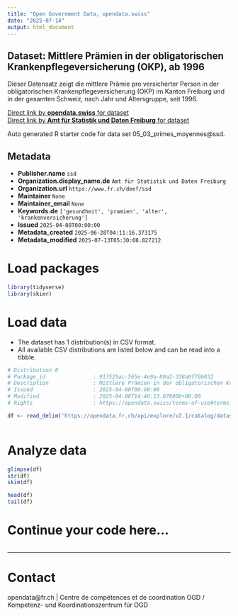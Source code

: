 ```yaml
---
title: "Open Government Data, opendata.swiss"
date: "2025-07-14"
output: html_document
---
```


## Dataset: Mittlere Prämien in der obligatorischen Krankenpflegeversicherung (OKP), ab 1996

Dieser Datensatz zeigt die mittlere Prämie pro versicherter Person in der obligatorischen Krankenpflegeversicherung (OKP) im Kanton Freiburg und in der gesamten Schweiz, nach Jahr und Altersgruppe, seit 1996.

[Direct link by **opendata.swiss** for dataset](https://opendata.swiss/de/dataset/mittlere-pramien-in-der-obligatorischen-krankenpflegeversicherung-okp-ab-1996)<br>
[Direct link by **Amt für Statistik und Daten Freiburg** for dataset](https://opendata.fr.ch/explore/dataset/05_03_primes_moyennes/)

Auto generated R starter code for data set 05_03_primes_moyennes@ssd.

## Metadata

- **Publisher.name** `ssd`
- **Organization.display_name.de** `Amt für Statistik und Daten Freiburg`
- **Organization.url** `https://www.fr.ch/deef/ssd`
- **Maintainer** `None`
- **Maintainer_email** `None`
- **Keywords.de** `['gesundheit', 'pramien', 'alter', 'krankenversicherung']`
- **Issued** `2025-04-08T00:00:00`
- **Metadata_created** `2025-06-28T04:11:16.373175`
- **Metadata_modified** `2025-07-13T05:30:08.827212`


# Load packages

```r

library(tidyverse)
library(skimr)

```

# Load data

-   The dataset has 1 distribution(s) in CSV format.
-   All available CSV distributions are listed below and can be read into a tibble.

```r

# Distribution 0
# Package_id               : 913525ac-565e-4e9a-89a2-338a0f70b032
# Description              : Mittlere Prämien in der obligatorischen Krankenpflegeversicherung (OKP), ab 1996 (csv)
# Issued                   : 2025-04-08T00:00:00
# Modified                 : 2025-04-08T14:46:13.678000+00:00
# Rights                   : https://opendata.swiss/terms-of-use#terms_by

df <- read_delim('https://opendata.fr.ch/api/explore/v2.1/catalog/datasets/05_03_primes_moyennes/exports/csv?use_labels=true')



```

# Analyze data

```r

glimpse(df)
str(df)
skim(df)

head(df)
tail(df)

```

# Continue your code here...

```r

```

------------------------------------------------------------------------

# Contact

opendata@fr.ch | Centre de compétences et de coordination OGD / Kompetenz- und Koordinationszentrum für OGD
